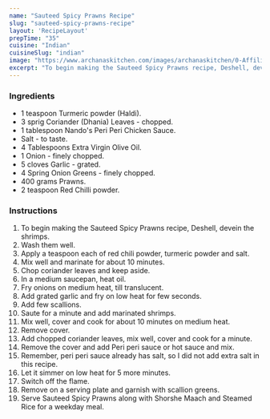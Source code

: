 ---
name: "Sauteed Spicy Prawns Recipe"
slug: "sauteed-spicy-prawns-recipe"
layout: 'RecipeLayout'
prepTime: "35"
cuisine: "Indian"
cuisineSlug: "indian"
image: "https://www.archanaskitchen.com/images/archanaskitchen/0-Affiliate-Articles/_Sauteed_Spicy_Prawns.jpg"
excerpt: "To begin making the Sauteed Spicy Prawns recipe, Deshell, devein the shrimps"
---

### Ingredients

- 1 teaspoon Turmeric powder (Haldi).
- 3 sprig Coriander (Dhania) Leaves - chopped.
- 1 tablespoon Nando's Peri Peri Chicken Sauce.
- Salt - to taste.
- 4 Tablespoons Extra Virgin Olive Oil.
- 1 Onion - finely chopped.
- 5 cloves Garlic - grated.
- 4 Spring Onion Greens - finely chopped.
- 400 grams Prawns.
- 2 teaspoon Red Chilli powder.

### Instructions

1. To begin making the Sauteed Spicy Prawns recipe, Deshell, devein the shrimps.
1. Wash them well.
1. Apply a teaspoon each of red chili powder, turmeric powder and salt.
1. Mix well and marinate for about 10 minutes.
1. Chop coriander leaves and keep aside.
1. In a medium saucepan, heat oil.
1. Fry onions on medium heat, till translucent.
1. Add grated garlic and fry on low heat for few seconds.
1. Add few scallions.
1. Saute for a minute and add marinated shrimps.
1. Mix well, cover and cook for about 10 minutes on medium heat.
1. Remove cover.
1. Add chopped coriander leaves, mix well, cover and cook for a minute.
1. Remove the cover and add Peri peri sauce or hot sauce and mix.
1. Remember, peri peri sauce already has salt, so I did not add extra salt in this recipe.
1. Let it simmer on low heat for 5 more minutes.
1. Switch off the flame.
1. Remove on a serving plate and garnish with scallion greens.
1. Serve Sauteed Spicy Prawns along with Shorshe Maach and Steamed Rice for a weekday meal.
